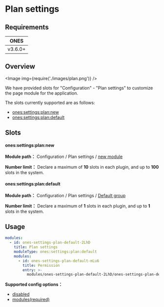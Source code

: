 # Plan settings

## Requirements

|  ONES   |
| :-----: |
| v3.6.0+ |

## Overview

<Image img={require('./images/plan.png')} />

We have provided slots for "Configuration" - "Plan settings" to customize the page module for the application.

The slots currently supported are as follows:

- [ones:settings:plan:new](#onessettingsplannew)
- [ones:settings:plan:default](#onessettingsplandefault)

## Slots

#### ones:settings:plan:new

**Module path：** Configuration / Plan settings / [new module](../index.mdx#slot-hierarchy)

**Number limit：** Declare a maximum of **10** slots in each plugin, and up to **100** slots in the system.

#### ones:settings:plan:default

**Module path：** Configuration / Plan settings / [Default group](../index.mdx#slot-hierarchy)

**Number limit：** Declare a maximum of **1** slots in each plugin, and up to **1** slots in the system.

## Usage

```yaml
modules:
  - id: ones-settings-plan-default-2LhD
    title: Plan settings
    moduleType: ones:settings:plan:default
    modules:
      - id: ones-settings-plan-default-mLu6
        title: Permission
        entry: >-
          modules/ones-settings-plan-default-2LhD/ones-settings-plan-default-mLu6/index.html
```

**Supported config options：**

- [disabled](../../../../../reference/config/plugin.yaml#disabled)
- [modules(required)](../../../../../reference/config/plugin.yaml#subModule)
